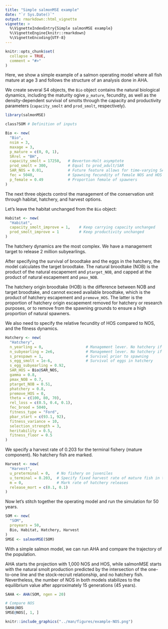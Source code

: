 ```yaml
---
title: "Simple salmonMSE example"
date: "`r Sys.Date()`"
output: rmarkdown::html_vignette
vignette: >
  %\VignetteIndexEntry{Simple salmonMSE example}
  %\VignetteEngine{knitr::rmarkdown}
  %\VignetteEncoding{UTF-8}
---
```


```r
knitr::opts_chunk$set(
  collapse = TRUE,
  comment = "#>"
)
```

Here, we show a simple example of a salmon operating model where all fish mature at age 3 and follows the structure of an analysis done in AHA.

We create several S4 objects, the `Bio` object contains the natural biological dynamics, including the maturity ogive `p_mature`, fecundity, as well as the density-dependent survival of smolts through the capacity and productivity parameters (`capacity_smolt` and `prod_smolt`, respectively).

```r
library(salmonMSE)

class?SOM # Definition of inputs

Bio <- new(
  "Bio",
  nsim = 3,
  maxage = 3,
  p_mature = c(0, 0, 1),
  SRrel = "BH",
  capacity_smolt = 17250,   # Beverton-Holt asymptote
  prod_smolt = 300,         # Equal to prod_adult/SAR
  SAR_NOS = 0.01,           # Future feature allows for time-varying SAR
  fec = 5040,               # Spawning fecundity of female NOS and HOS
  p_female = 0.49           # Proportion female of spawners
)
```

The next three objects control the management of the conservation unit through habitat, hatchery, and harvest options.

Let's leave the habitat unchanged from the `Bio` object:

```r
Habitat <- new(
  "Habitat",
  capacity_smolt_improve = 1,    # Keep carrying capacity unchanged
  prod_smolt_improve = 1         # Keep productivity unchanged
)
```

The hatchery dynamics are the most complex. 
We have a management target to release 2 million subyearlings. 

After specifying the survival of broodtake and the eggs in the hatchery, the model calculates the target broodtake.
The natural broodtake (NOB) is the product of the natural escapement and `ptarget_NOB`, and capped at the product of natural escapement and `pmax_NOB`.

The hatchery origin broodtake (HOB) is the difference between NOB and target broodtake, and cannot exceed available broodtake, which is the product of hatchery escapement and `premove_HOS`. The latter is the proportion of hatchery origin escapement removed for hatchery or research purposes, or to remove from the spawning grounds to ensure a high proportion of natural spawners.

We also need to specify the relative fecundity of HOS compared to NOS, and the fitness dynamics.

```r
Hatchery <- new(
  "Hatchery",
  n_yearling = 0,                   # Management lever. No hatchery if both this line and next line are zero
  n_subyearling = 2e6,              # Management lever. No hatchery if both this line and previous line are zero
  s_prespawn = 1,                   # Survival prior to spawning
  s_egg_smolt = 1e-6,               # Survival of eggs in hatchery
  s_egg_subyearling = 0.92,
  SAR_HOS = Bio@SAR_NOS,
  gamma = 0.8,
  pmax_NOB = 0.7,
  ptarget_NOB = 0.51,
  phatchery = 0.8,
  premove_HOS = 0,
  theta = c(100, 80, 70),
  rel_loss = c(0.5, 0.4, 0.1),
  fec_brood = 5040,
  fitness_type = "Ford",
  pbar_start = c(93.1, 92),
  fitness_variance = 10,
  selection_strength = 3,
  heritability = 0.5,
  fitness_floor = 0.5
)
```

We specify a harvest rate of 0.203 for the terminal fishery (mature component). No hatchery fish are marked.

```r
Harvest <- new(
  "Harvest",
  u_preterminal = 0,   # No fishery on juveniles
  u_terminal = 0.203,  # Specify fixed harvest rate of mature fish in the terminal fishery
  m = 0,               # Mark rate of hatchery releases
  release_mort = c(0.1, 0.1)
)
```

Now let's stitch together the operating model and run the simulation for 50 years.

```r
SOM <- new(
  "SOM",
  proyears = 50,
  Bio, Habitat, Hatchery, Harvest
)
SMSE <- salmonMSE(SOM)
```

With a simple salmon model, we can run AHA and compare the trajectory of the population. 

AHA starts the projection with 1,000 NOS and HOS, while salmonMSE starts with the natural smolt production predicted by the intersection of the one-to-one line and the stock-recruit relationship, and no hatchery fish.
Nevertheless, the number of NOS in both models stabilizes to the equilibrium value after approximately 15 generations (45 years).

```r
SAHA <- AHA(SOM, ngen = 20)

# Compare NOS
SAHA$NOS
SMSE@NOS[, 1, ]
```

```r
knitr::include_graphics("../man/figures/example-NOS.png")
```
